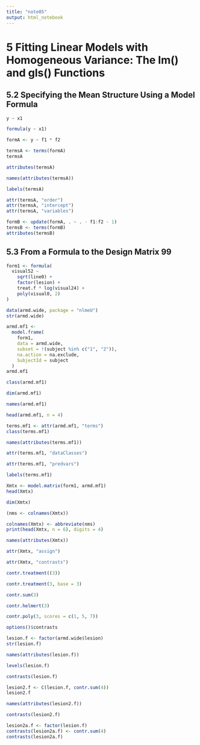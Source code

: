 ```yaml
---
title: "note05"
output: html_notebook
---
```


# 5 Fitting Linear Models with Homogeneous Variance: The lm() and gls() Functions

## 5.2 Specifying the Mean Structure Using a Model Formula

```r
y ~ x1
```

```r
formula(y ~ x1)
```

```r
formA <- y ~ f1 * f2
```

```r
termsA <- terms(formA)
termsA
```

```r
attributes(termsA)
```

```r
names(attributes(termsA))
```

```r
labels(termsA)
```

```r
attr(termsA, "order")
attr(termsA, "intercept")
attr(termsA, "variables")
```

```r
formB <- update(formA, . ~ . - f1:f2 - 1)
termsB <- terms(formB)
attributes(termsB)
```

## 5.3 From a Formula to the Design Matrix 99

```r
form1 <- formula(
  visual52 ~
    sqrt(line0) +
    factor(lesion) +
    treat.f * log(visual24) +
    poly(visual0, 2)
)
```

```r
data(armd.wide, package = "nlmeU")
str(armd.wide)
```

```r
armd.mf1 <-
  model.frame(
    form1,
    data = armd.wide,
    subset = !(subject %in% c("1", "2")),
    na.action = na.exclude,
    SubjectId = subject
  )
armd.mf1
```

```r
class(armd.mf1)
```

```r
dim(armd.mf1)
```

```r
names(armd.mf1)
```

```r
head(armd.mf1, n = 4)
```

```r
terms.mf1 <- attr(armd.mf1, "terms")
class(terms.mf1)
```

```r
names(attributes(terms.mf1))
```

```r
attr(terms.mf1, "dataClasses")
```

```r
attr(terms.mf1, "predvars")
```

```r
labels(terms.mf1)
```

```r
Xmtx <- model.matrix(form1, armd.mf1)
head(Xmtx)
```

```r
dim(Xmtx)
```

```r
(nms <- colnames(Xmtx))
```

```r
colnames(Xmtx) <- abbreviate(nms)
print(head(Xmtx, n = 6), digits = 4)
```

```r
names(attributes(Xmtx))
```

```r
attr(Xmtx, "assign")
```

```r
attr(Xmtx, "contrasts")
```

```r
contr.treatment((3))
```

```r
contr.treatment(3, base = 3)
```

```r
contr.sum(3)
```

```r
contr.helmert(3)
```

```r
contr.poly(3, scores = c(1, 5, 7))
```

```r
options()$contrasts
```

```r
lesion.f <- factor(armd.wide$lesion)
str(lesion.f)
```

```r
names(attributes(lesion.f))
```

```r
levels(lesion.f)
```

```r
contrasts(lesion.f)
```

```r
lesion2.f <- C(lesion.f, contr.sum(4))
lesion2.f
```

```r
names(attributes(lesion2.f))
```

```r
contrasts(lesion2.f)
```

```r
lesion2a.f <- factor(lesion.f)
contrasts(lesion2a.f) <- contr.sum(4)
contrasts(lesion2a.f)
```
